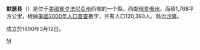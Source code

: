 {{Otheruses|默瑟县|subject=美國賓夕法尼亞州的一個縣|other=同名的縣}}
{{Infobox U.S. County|
 county  = 默瑟縣|
 state = 賓夕法尼亞州 |
 en county  = Mercer County|
 en state = Pennsylvania |
 seal =  |
 map size = 225|
 founded = March 12, 1800|
 seat = [[Mercer,_Pennsylvania|Mercer]] | 
 largest city = [[Sharon,_Pennsylvania|Sharon]] |
 area_total_sq_mi =683 |
 area_land_sq_mi =672 |
 area_water_sq_mi =11 |
 area percentage = 1.58% |
 census yr = 2000|
 pop = 120293 |
 density_km2 =69|
 web = www.mcc.co.mercer.pa.us|
|}}
'''默瑟县'''（{{lang-en|Mercer County}}）是位于[[美國|美國]][[賓夕法尼亞州|賓夕法尼亞州]]西部的一个縣，西鄰[[俄亥俄州|俄亥俄州]]。面積1,768平方公里，根據[[美國2000年人口普查|美國2000年人口普查]]數字，共有人口120,393人。縣治[[沙隆_(賓夕法尼亞州)|沙隆]]。

成立於1800年3月12日。
{{Pennsylvania-stub}}
{{Pennsylvania}}

[[Category:賓夕法尼亞州行政區劃|M]]